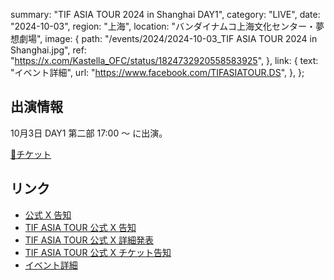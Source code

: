   summary: "TIF ASIA TOUR 2024 in Shanghai DAY1",
  category: "LIVE",
  date: "2024-10-03",
  region: "上海",
  location: "バンダイナムコ上海文化センター・夢想劇場",
  image: {
    path: "/events/2024/2024-10-03_TIF ASIA TOUR 2024 in Shanghai.jpg",
    ref: "https://x.com/Kastella_OFC/status/1824732920558583925",
  },
  link: {
    text: "イベント詳細",
    url: "https://www.facebook.com/TIFASIATOUR.DS",
  },
};

## 出演情報

10月3日 DAY1 第二部 17:00 ～ に出演。

[🎫チケット](https://ticket.lcacg.cn/ja/tif-asia-tour-2024-in-shanghai/)

## リンク

- [公式 X 告知](https://x.com/takanenofficial/status/1831693786579374441)
- [TIF ASIA TOUR 公式 X 告知](https://x.com/TIFAsiaTour/status/1831648721940955358)
- [TIF ASIA TOUR 公式 X 詳細発表](https://x.com/TIFAsiaTour/status/1835649839906058589)
- [TIF ASIA TOUR 公式 X チケット告知](https://x.com/TIFAsiaTour/status/1835650087789154341)
- [イベント詳細](https://www.facebook.com/TIFASIATOUR.DS)
